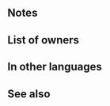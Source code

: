 {{Weapon Infobox
|tagid=SID_ブレイザブリク剣
|weaponName=Sword Breidablik
|image=wep_sw114
|weaponType=Sword
|might=16
|range=1
|effect=Grants Atk/Spd/Def/Res+4 to allies within 2 spaces during combat. Inflicts Atk/Spd/Def/Res-4 on foes within 2 spaces during combat.
|cost=400
|exclusive=1
|statModifiers=0,16,0,0,0
|required=-
|intID=2533
|sort=528
|effectRange=2
|value=20
|timingID=2
|abilityID=227
|properties=
}}
==Notes==
{{Combat boosts}}{{AlliesCombatEffect}}{{Combat reductions}}{{FoesCombatEffect}}
==List of owners==
{{Skill Hero List}}
==In other languages==
{{OtherLanguages
|japanese=銃剣ブレイザブリク
|german=Schwert-Breidabl.
|spanishEU=Espada Breidablik
|spanishLA=Espada Breidablik
|french=Épée Breidablik
|italian=Breidablik spada
|chineseTW=劍槍布雷薩布利克
|portuguese=Espada Breidablik
}}
==See also==
{{See also skills|cond=Description LIKE '%grants Atk/Spd/Def/Res+_ to allies within _ spaces during combat%' OR Description LIKE '%inflicts Atk/Spd/Def/Res-_ on foes within _ spaces during combat%' OR Description LIKE '%grants%/%+%to allies within _ spaces during combat%inflicts%/%-%on foes within _ spaces during combat%'|columns=3}}
{{Weapons Navbox}}